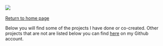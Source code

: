 [![](https://img.shields.io/badge/github-projects-000000?style=for-the-badge&logo=github)](https://github.com/milosz08) &nbsp;

[Return to home page](/en)

Below you will find some of the projects I have done or co-created. Other projects that are not are listed below you can
find [here](https://github.com/milosz08) on my Github account.
